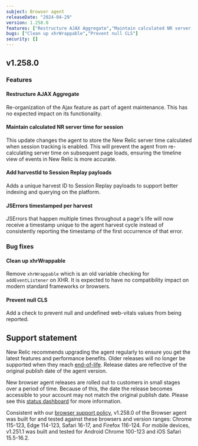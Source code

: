```yaml
---
subject: Browser agent
releaseDate: "2024-04-29"
version: 1.258.0
features: ["Restructure AJAX Aggregate","Maintain calculated NR server time for session","Add harvestId to Session Replay payloads","JSErrors timestamped per harvest"]
bugs: ["Clean up xhrWrappable","Prevent null CLS"]
security: []
---
```


## v1.258.0

### Features

#### Restructure AJAX Aggregate
Re-organization of the Ajax feature as part of agent maintenance. This has no expected impact on its functionality.

#### Maintain calculated NR server time for session
This update changes the agent to store the New Relic server time calculated when session tracking is enabled. This will prevent the agent from re-calculating server time on subsequent page loads, ensuring the timeline view of events in New Relic is more accurate.

#### Add harvestId to Session Replay payloads
Adds a unique harvest ID to Session Replay payloads to support better indexing and querying on the platform.

#### JSErrors timestamped per harvest
JSErrors that happen multiple times throughout a page's life will now receive a timestamp unique to the agent harvest cycle instead of consistently reporting the timestamp of the first occurrence of that error.


### Bug fixes

#### Clean up xhrWrappable
Remove `xhrWrappable` which is an old variable checking for `addEventListener` on XHR. It is expected to have no compatibility impact on modern standard frameworks or browsers.

#### Prevent null CLS
Add a check to prevent null and undefined web-vitals values from being reported.

## Support statement

New Relic recommends upgrading the agent regularly to ensure you get the latest features and performance benefits. Older releases will no longer be supported when they reach [end-of-life](https://docs.newrelic.com/docs/browser/browser-monitoring/getting-started/browser-agent-eol-policy/). Release dates are reflective of the original publish date of the agent version.

New browser agent releases are rolled out to customers in small stages over a period of time. Because of this, the date the release becomes accessible to your account may not match the original publish date. Please see this [status dashboard](https://newrelic.github.io/newrelic-browser-agent-release/) for more information.

Consistent with our [browser support policy](https://docs.newrelic.com/docs/browser/new-relic-browser/getting-started/compatibility-requirements-browser-monitoring/#browser-types), v1.258.0 of the Browser agent was built for and tested against these browsers and version ranges: Chrome 115-123, Edge 114-123, Safari 16-17, and Firefox 116-124. For mobile devices, v1.251.1 was built and tested for Android Chrome 100-123 and iOS Safari 15.5-16.2.
